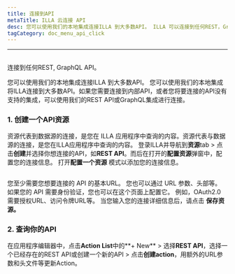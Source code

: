 ```yaml
---
title: 连接到API
metaTitle: ILLA 云连接 API
desc: 您可以使用我们的本地集成连接ILLA 到大多数API。 ILLA 可以连接到任何REST，GraphQL API
tagCategory: doc_menu_api_click
---
```


* * *

## <Heading hidden>连接到API</Heading>

连接到任何REST, GraphQL API。

您可以使用我们的本地集成连接ILLA 到大多数API。 您可以使用我们的本地集成将ILLA连接到大多数API。如果您需要连接到内部API，或者您将要连接的API没有支持的集成，可以使用我们的REST API或GraphQL集成进行连接。

### 1.  创建一个API资源

资源代表到数据源的连接，是您在 ILLA 应用程序中查询的内容。资源代表与数据源的连接，是您在ILLA应用程序中查询的内容。 登录ILLA并导航到**资源**tab > 点击**创建**并选择你想连接的API，如**REST API**。而后在打开的**配置资源**弹窗中，配置您的连接信息。 打开**配置一个资源** 模式以添加您的连接信息。

<img
  src='https://cdn.illacloud.com/official-website/img/docs/connect/connect-api/config.png'
  alt=""
/>

您至少需要您想要连接的 API 的基本URL。 您也可以通过 URL 参数、头部等。 如果您的 API 需要身份验证，您也可以在这个页面上配置它。 例如，OAuth2.0 需要授权URL、访问令牌URL等。 当您输入您的连接详细信息后，请点击 **保存资源。**

### 2.  查询你的API

在应用程序编辑器中，点击**Action List**中的**+ New** > 选择**REST API**，选择一个已经存在的REST API或创建一个新的API > 点击**创建action**，用额外的URL参数和头文件等更新Action。

<img
  src='https://cdn.illacloud.com/official-website/img/docs/connect/connect-api/action.png'
  alt=""
/>

